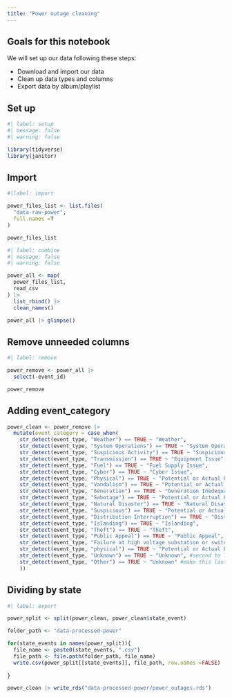 ```yaml
---
title: "Power outage cleaning"
---
```


## Goals for this notebook

We will set up our data following these steps:

- Download and import our data
- Clean up data types and columns
- Export data by album/playlist

## Set up

```r

#| label: setup
#| message: false
#| warning: false

library(tidyverse)
library(janitor)

```

## Import

```r

#|label: import

power_files_list <- list.files(
  "data-raw-power",
  full.names =T
)

power_files_list

```

```r

#| label: combine
#| message: false
#| warning: false

power_all <- map(
  power_files_list,
  read_csv
) |>
  list_rbind() |>
  clean_names()

power_all |> glimpse()

```

## Remove unneeded columns

```r

#| label: remove

power_remove <- power_all |>
  select(-event_id)

power_remove

```

## Adding event_category

```r
power_clean <- power_remove |>
  mutate(event_category = case_when(
    str_detect(event_type, "Weather") == TRUE ~ "Weather",
    str_detect(event_type, "System Operations") == TRUE ~ "System Operations",
    str_detect(event_type, "Suspicious Activity") == TRUE ~ "Suspiciour Activity",
    str_detect(event_type, "Transmission") == TRUE ~ "Equipment Issue",
    str_detect(event_type, "Fuel") == TRUE ~ "Fuel Supply Issue",
    str_detect(event_type, "Cyber") == TRUE ~ "Cyber Issue",
    str_detect(event_type, "Physical") == TRUE ~ "Potential or Actual Physical Interference",
    str_detect(event_type, "Vandalism") == TRUE ~ "Potential or Actual Physical Interference",
    str_detect(event_type, "Generation") == TRUE ~ "Generation Inedequacy",
    str_detect(event_type, "Sabotage") == TRUE ~ "Potential or Actual Physical Interference",
    str_detect(event_type, "Natural Disaster") == TRUE ~ "Natural Disaster",
    str_detect(event_type, "Suspicious") == TRUE ~ "Potential or Actual Physical Interference",
    str_detect(event_type, "Distribution Interruption") == TRUE ~ "Distribution Interruption",
    str_detect(event_type, "Islanding") == TRUE ~ "Islanding",    
    str_detect(event_type, "Theft") == TRUE ~ "Theft",
    str_detect(event_type, "Public Appeal") == TRUE ~ "Public Appeal",
    str_detect(event_type, "Failure at high voltage substation or switchyard") == TRUE ~ "Failure at high voltage substation or switchyard",
    str_detect(event_type, "physical") == TRUE ~ "Potential or Actual Physical Interference",
    str_detect(event_type, "Unknown") == TRUE ~ "Unknown", #second to last
    str_detect(event_type, "Other") == TRUE ~ "Unknown" #make this last, so something-other is not affected
    ))
```


## Dividing by state

```r

#| label: export

power_split <- split(power_clean, power_clean$state_event)

folder_path <- "data-processed-power"

for(state_events in names(power_split)){
  file_name <- paste0(state_events, ".csv")
  file_path <- file.path(folder_path, file_name)
  write.csv(power_split[[state_events]], file_path, row.names =FALSE)
  
}
```

```r
power_clean |> write_rds("data-processed-power/power_outages.rds")
```

